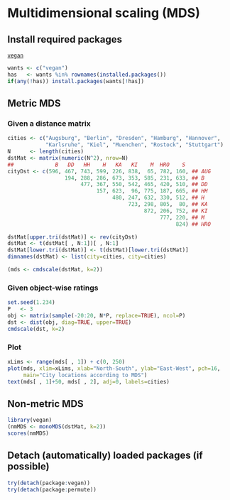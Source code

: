 Multidimensional scaling (MDS)
=========================

Install required packages
-------------------------

[`vegan`](http://cran.r-project.org/package=vegan)

```r
wants <- c("vegan")
has   <- wants %in% rownames(installed.packages())
if(any(!has)) install.packages(wants[!has])
```

Metric MDS
-------------------------

### Given a distance matrix

```r
cities <- c("Augsburg", "Berlin", "Dresden", "Hamburg", "Hannover",
            "Karlsruhe", "Kiel", "Muenchen", "Rostock", "Stuttgart")
N      <- length(cities)
dstMat <- matrix(numeric(N^2), nrow=N)
##             B   DD   HH    H   KA   KI    M  HRO    S
cityDst <- c(596, 467, 743, 599, 226, 838,  65, 782, 160, ## AUG
                  194, 288, 286, 673, 353, 585, 231, 633, ## B
                       477, 367, 550, 542, 465, 420, 510, ## DD
                            157, 623,  96, 775, 187, 665, ## HH
                                 480, 247, 632, 330, 512, ## H
                                      723, 298, 805,  80, ## KA
                                           872, 206, 752, ## KI
                                                777, 220, ## M
                                                     824) ## HRO

dstMat[upper.tri(dstMat)] <- rev(cityDst)
dstMat <- t(dstMat[ , N:1])[ , N:1]
dstMat[lower.tri(dstMat)] <- t(dstMat)[lower.tri(dstMat)]
dimnames(dstMat) <- list(city=cities, city=cities)
```

```r
(mds <- cmdscale(dstMat, k=2))
```

### Given object-wise ratings

```r
set.seed(1.234)
P   <- 3
obj <- matrix(sample(-20:20, N*P, replace=TRUE), ncol=P)
dst <- dist(obj, diag=TRUE, upper=TRUE)
cmdscale(dst, k=2)
```

### Plot

```r
xLims <- range(mds[ , 1]) + c(0, 250)
plot(mds, xlim=xLims, xlab="North-South", ylab="East-West", pch=16,
     main="City locations according to MDS")
text(mds[ , 1]+50, mds[ , 2], adj=0, labels=cities)
```

Non-metric MDS
-------------------------

```r
library(vegan)
(nmMDS <- monoMDS(dstMat, k=2))
scores(nmMDS)
```

Detach (automatically) loaded packages (if possible)
-------------------------

```r
try(detach(package:vegan))
try(detach(package:permute))
```
